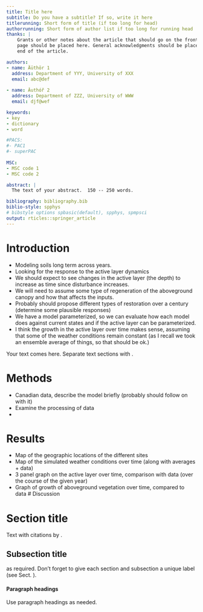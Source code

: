 ```yaml
---
title: Title here
subtitle: Do you have a subtitle? If so, write it here
titlerunning: Short form of title (if too long for head)
authorrunning: Short form of author list if too long for running head
thanks: | 
    Grants or other notes about the article that should go on the front 
    page should be placed here. General acknowledgments should be placed at the
    end of the article.

authors: 
- name: Äüthör 1
  address: Department of YYY, University of XXX
  email: abc@def
  
- name: Âuthóř 2
  address: Department of ZZZ, University of WWW
  email: djf@wef

keywords:
- key
- dictionary
- word

#PACS: 
#- PAC1
#- superPAC
    
MSC:
- MSC code 1
- MSC code 2

abstract: |
  The text of your abstract.  150 -- 250 words.

bibliography: bibliography.bib
biblio-style: spphys
# bibstyle options spbasic(default), spphys, spmpsci
output: rticles::springer_article
---
```


# Introduction {#intro}

- Modeling soils long term across years.
- Looking for the response to the active layer dynamics
- We should expect to see changes in the active layer (the depth) to increase as time since disturbance increases.
- We will need to assume some type of regeneration of the aboveground canopy and how that affects the inputs.
- Probably should propose different types of restoration over a century (determine some plausible responses)
- We have a model parameterized, so we can evaluate how each model does against current states and if the active layer can be parameterized.
- I think the growth in the active layer over time makes sense, assuming that some of the weather conditions remain constant (as I recall we took an ensemble average of things, so that should be ok.)

Your text comes here. Separate text sections with \cite{Mislevy06Cog}.

# Methods
- Canadian data, describe the model briefly (probably should follow on with it)
- Examine the processing of data
- 


# Results
- Map of the geographic locations of the different sites
- Map of the simulated weather conditions over time (along with averages + data)
- 3 panel graph on the active layer over time, comparison with data (over the course of the given year)
- Graph of growth of aboveground vegetation over time, compared to data
# Discussion

# Section title {#sec:1}

Text with citations by \cite{Galyardt14mmm}.

## Subsection title {#sec:2}

as required. Don't forget to give each section
and subsection a unique label (see Sect. \ref{sec:1}).

#### Paragraph headings 

Use paragraph headings as needed.

\begin{align}
a^2+b^2=c^2
\end{align}


